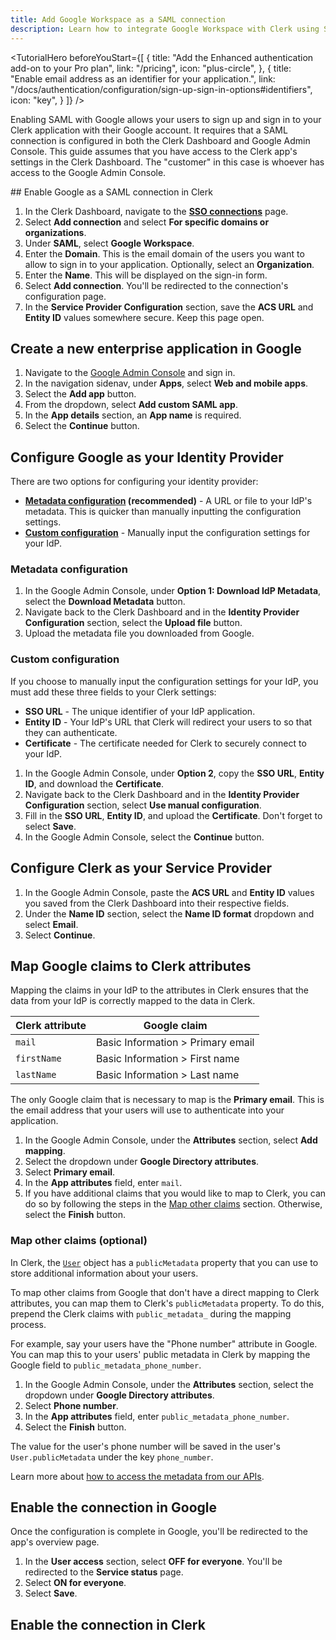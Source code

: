 ```yaml
---
title: Add Google Workspace as a SAML connection
description: Learn how to integrate Google Workspace with Clerk using SAML SSO.
---
```


<TutorialHero
  beforeYouStart={[
    {
      title: "Add the Enhanced authentication add-on to your Pro plan",
      link: "/pricing",
      icon: "plus-circle",
    },
    {
      title: "Enable email address as an identifier for your application.",
      link: "/docs/authentication/configuration/sign-up-sign-in-options#identifiers",
      icon: "key",
    }
  ]}
/>

Enabling SAML with Google allows your users to sign up and sign in to your Clerk application with their Google account. It requires that a SAML connection is configured in both the Clerk Dashboard and Google Admin Console. This guide assumes that you have access to the Clerk app's settings in the Clerk Dashboard. The "customer" in this case is whoever has access to the Google Admin Console.

<Steps>
  ## Enable Google as a SAML connection in Clerk

  1. In the Clerk Dashboard, navigate to the [**SSO connections**](https://dashboard.clerk.com/last-active?path=user-authentication/sso-connections) page.
  1. Select **Add connection** and select **For specific domains or organizations**.
  1. Under **SAML**, select **Google Workspace**.
  1. Enter the **Domain**. This is the email domain of the users you want to allow to sign in to your application. Optionally, select an **Organization**.
  1. Enter the **Name**. This will be displayed on the sign-in form.
  1. Select **Add connection**. You'll be redirected to the connection's configuration page.
  1. In the **Service Provider Configuration** section, save the **ACS URL** and **Entity ID** values somewhere secure. Keep this page open.

  ## Create a new enterprise application in Google

  1. Navigate to the [Google Admin Console](https://admin.google.com/) and sign in.
  1. In the navigation sidenav, under **Apps**, select **Web and mobile apps**.
  1. Select the **Add app** button.
  1. From the dropdown, select **Add custom SAML app**.
  1. In the **App details** section, an **App name** is required.
  1. Select the **Continue** button.

  ## Configure Google as your Identity Provider

  There are two options for configuring your identity provider:

  - **[Metadata configuration](#metadata-configuration) (recommended)** - A URL or file to your IdP's metadata. This is quicker than manually inputting the configuration settings.
  - [**Custom configuration**](#custom-configuration) - Manually input the configuration settings for your IdP.

  ### Metadata configuration

  1. In the Google Admin Console, under **Option 1: Download IdP Metadata**, select the **Download Metadata** button.
  1. Navigate back to the Clerk Dashboard and in the **Identity Provider Configuration** section, select the **Upload file** button.
  1. Upload the metadata file you downloaded from Google.

  ### Custom configuration

  If you choose to manually input the configuration settings for your IdP, you must add these three fields to your Clerk settings:

  - **SSO URL** - The unique identifier of your IdP application.
  - **Entity ID** - Your IdP's URL that Clerk will redirect your users to so that they can authenticate.
  - **Certificate** - The certificate needed for Clerk to securely connect to your IdP.

  1. In the Google Admin Console, under **Option 2**, copy the **SSO URL**, **Entity ID**, and download the **Certificate**.
  1. Navigate back to the Clerk Dashboard and in the **Identity Provider Configuration** section, select **Use manual configuration**.
  1. Fill in the **SSO URL**, **Entity ID**, and upload the **Certificate**. Don't forget to select **Save**.
  1. In the Google Admin Console, select the **Continue** button.

  ## Configure Clerk as your Service Provider

  1. In the Google Admin Console, paste the **ACS URL** and **Entity ID** values you saved from the Clerk Dashboard into their respective fields.
  1. Under the **Name ID** section, select the **Name ID format** dropdown and select **Email**.
  1. Select **Continue**.

  ## Map Google claims to Clerk attributes

  Mapping the claims in your IdP to the attributes in Clerk ensures that the data from your IdP is correctly mapped to the data in Clerk.

  | Clerk attribute | Google claim |
  | - | - |
  | `mail` | Basic Information > Primary email |
  | `firstName` | Basic Information > First name |
  | `lastName` | Basic Information > Last name |

  The only Google claim that is necessary to map is the **Primary email**. This is the email address that your users will use to authenticate into your application.

  1. In the Google Admin Console, under the **Attributes** section, select **Add mapping**.
  1. Select the dropdown under **Google Directory attributes**.
  1. Select **Primary email**.
  1. In the **App attributes** field, enter `mail`.
  1. If you have additional claims that you would like to map to Clerk, you can do so by following the steps in the [Map other claims](#map-other-claims-optional) section. Otherwise, select the **Finish** button.

  ### Map other claims (optional)

  In Clerk, the [`User`](/docs/references/javascript/user) object has a `publicMetadata` property that you can use to store additional information about your users.

  To map other claims from Google that don't have a direct mapping to Clerk attributes, you can map them to Clerk's `publicMetadata` property. To do this, prepend the Clerk claims with `public_metadata_` during the mapping process.

  For example, say your users have the "Phone number" attribute in Google. You can map this to your users' public metadata in Clerk by mapping the Google field to `public_metadata_phone_number`.

  1. In the Google Admin Console, under the **Attributes** section, select the dropdown under **Google Directory attributes**.
  1. Select **Phone number**.
  1. In the **App attributes** field, enter `public_metadata_phone_number`.
  1. Select the **Finish** button.

  The value for the user's phone number will be saved in the user's `User.publicMetadata` under the key `phone_number`.

  Learn more about [how to access the metadata from our APIs](/docs/users/metadata).

  ## Enable the connection in Google

  Once the configuration is complete in Google, you'll be redirected to the app's overview page.

  1. In the **User access** section, select **OFF for everyone**. You'll be redirected to the **Service status** page.
  1. Select **ON for everyone**.
  1. Select **Save**.

  ## Enable the connection in Clerk

  <Include src="_partials/authentication/saml/enable-connection" />
</Steps>
